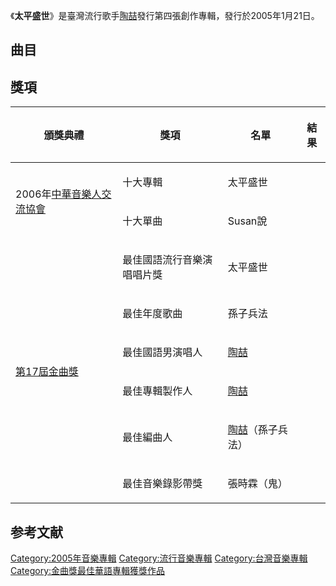 {{Not|盛世}}
{{Infobox album
| name       = 太平盛世
| type       = 專輯
| artist     = [[陶喆|陶喆]]
<!-- 注释出：| cover      = Davidtao-thegreatleap.jpg -->
<!-- 未知參數 | background = #CFDCE6 -->
| released   = 2005年1月21日
| genre      = [[華語流行音樂|華語流行音樂]]、[[節奏藍調|節奏藍調]]
| label      = [[金牌大風_(台灣)|伊世代娛樂]]
| producer   = [[陶喆|陶喆]]
| reviews    = 
| prev_title = [[黑色柳丁|黑色柳丁]]
| prev_year  = 2002
| next_title = [[太美麗|太美麗]]
| next_year  = 2006
}}
《'''太平盛世'''》是臺灣流行歌手[[陶喆|陶喆]]發行第四張創作專輯，發行於2005年1月21日。

== 曲目 ==
{{tracklist
| headline = CD
| total_length = 
| title_width = 

| title1 = 鬼 Ghost(Overture)
| music1 = 陶喆/吳慶隆
| lyrics1 = 
| arranger1 = 吳慶隆
| longnote1 = 


| title2 = 鬼 Ghost
| music2 = 陶喆
| lyrics2 = 陶喆/李焯雄
| arranger2 = 陶喆
| longnote2 = 

| title3 = Catherine
| music3 = 丁世光
| lyrics3 = 陶喆/娃娃
| arranger3 = 陶喆
| longnote3 = 

| title4 = 就是愛你
| music4 = 陶喆
| lyrics4 = 娃娃
| arranger4 = 陶喆
| longnote4 = 

| title5 = 孫子兵法
| music5 = 陶喆
| lyrics5 = 李焯雄
| arranger5 = 陶喆
| longnote5 =  

| title6 = 愛我還是他
| music6 = 陶喆
| lyrics6 = 陶喆/娃娃
| arranger6 = 陶喆
| longnote6 =

| title7 = Susan說
| music7 = 陶喆
| lyrics7 = 李焯雄
| arranger7 = 陶喆
| longnote7 = 

| title8 = 無緣
| music8 = 陶喆/朱敬然
| lyrics8 = 陶喆/李焯雄
| arranger8 = 陶喆
| longnote8 = 

| title9 = Sula與Lampa的寓言
| music9 = 陶喆
| lyrics9 = 陶喆/娃娃 
| arranger9 = 陶喆
| longnote9 =

| title10 = 2Night藏愛
| music10 = 陶喆
| lyrics10 = Katrina
| arranger10 = 陶喆
| longnote10 = 

| title11 = 她的歌
| music11 = 陶喆 
| lyrics11 = 娃娃
| arranger11 = 陶喆
| longnote11 =

| title12 = 愛是個什麼東西
| music12 = 陶喆
| lyrics12 = 陶喆/娃娃
| arranger12 = 陶喆
| longnote12 =

| title13 = 禱告良辰歌
| music13 = William Batchelder Bradbury
| lyrics13 = 陶喆/娃娃
| arranger13 = 陶喆
| longnote13 =
}}
== 獎項 ==
{|class="wikitable" 
!頒獎典禮!!獎項!!名單!!結果
|-
| rowspan="2" |2006年[[中華音樂人交流協會|中華音樂人交流協會]]
|十大專輯
|太平盛世
|{{won}}
|-
|十大單曲
|Susan說
|{{won}}
|-
| rowspan="6" |[[第17屆金曲獎|第17屆金曲獎]]||最佳國語流行音樂演唱唱片獎||太平盛世||{{won}}
|-
|最佳年度歌曲
|孫子兵法
|{{nom}}
|-
|最佳國語男演唱人
|[[陶喆|陶喆]]
|{{nom}}
|-
|最佳專輯製作人
|[[陶喆|陶喆]]
|{{nom}}
|-
|最佳編曲人
|[[陶喆|陶喆]]（孫子兵法）
|{{nom}}
|-
|最佳音樂錄影帶獎
|張時霖（鬼）
|{{nom}}
|}

==参考文献==
{{reflist}}

{{陶喆音樂專輯}}
{{Golden-Melody-Album-Mandarin}}

[[Category:2005年音樂專輯|Category:2005年音樂專輯]]
[[Category:流行音樂專輯|Category:流行音樂專輯]]
[[Category:台灣音樂專輯|Category:台灣音樂專輯]]
[[Category:金曲獎最佳華語專輯獲獎作品|Category:金曲獎最佳華語專輯獲獎作品]]